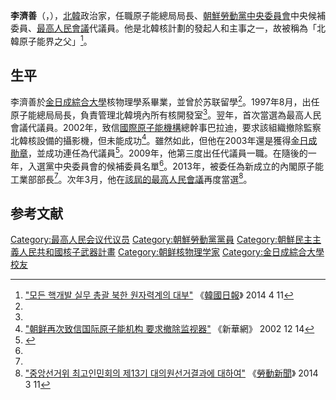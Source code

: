 {{noteTA
|G1=Country
|1=zh:北朝鮮; zh-cn:朝鲜; zh-tw:朝鮮; zh-hk:朝鮮; zh-sg:朝鲜;
}}

'''李濟善'''（{{lang|ko|리제선}}，{{bd|1938年|||}}），[[北韓|北韓]]政治家，任職原子能總局局長、[[朝鮮勞動黨中央委員會|朝鮮勞動黨中央委員會]]中央候補委員、[[最高人民會議|最高人民會議]]代議員。他是北韓核計劃的發起人和主事之一，故被稱為「北韓原子能界之父」<ref name="hankooki">[http://news.hankooki.com/lpage/politics/201404/h2014041103342674760.htm "모든 핵개발 실무 총괄 북한 원자력계의 대부"] {{webarchive|url=https://web.archive.org/web/20140410230604/http://news.hankooki.com/lpage/politics/201404/h2014041103342674760.htm |date=2014-04-10 }} 《[[韓國日報|韓國日報]]》 2014 4 11</ref>。

==生平==
李濟善於[[金日成綜合大學|金日成綜合大學]]核物理學系畢業，並曾於苏联留學<ref name="hankooki"/>。1997年8月，出任原子能總局局長，負責管理北韓境內所有核開發室<ref name="hankooki"/>。翌年，首次當選為最高人民會議代議員。2002年，致信[[國際原子能機構|國際原子能機構]]總幹事巴拉迪，要求該組織撤除監察北韓核設備的攝影機，但未能成功<ref>[http://news.sina.com.cn/w/2002-12-14/213816022s.html "朝鲜再次致信国际原子能机构 要求撤除监视器"] {{Wayback|url=http://news.sina.com.cn/w/2002-12-14/213816022s.html |date=20190827112803 }} 《新華網》 2002 12 14</ref>。雖然如此，但他在2003年還是獲得[[金日成勛章|金日成勛章]]，並成功連任為代議員<ref name="chosun">{{Cite web |url=http://nk.chosun.com/bbs/list.html?table=bbs_11&idxno=5061&page=3&total=112&sc_area=A&sc_word=%C8%C4%BA%B8%C0%A7%BF%F8 |title=리제선 |access-date=2014-05-23 |archive-date=2019-08-31 |archive-url=https://web.archive.org/web/20190831184114/http://nk.chosun.com/bbs/list.html?table=bbs_11&idxno=5061&page=3&total=112&sc_area=A&sc_word=%C8%C4%BA%B8%C0%A7%BF%F8 |dead-url=no }}</ref>。2009年，他第三度出任代議員一職。在隨後的一年，入選黨中央委員會的候補委員名單<ref name="chosun"/>。2013年，被委任為新成立的內閣原子能工業部部長<ref name="hankooki"/>。次年3月，他在[[2014年朝鮮民主主義人民共和國最高人民會議選舉|該屆的最高人民會議]]再度當選<ref>[http://www.kcna.co.jp/calendar/2014/03/03-11/2014-0311-007.html "중앙선거위 최고인민회의 제13기 대의원선거결과에 대하여"] {{Wayback|url=http://www.kcna.co.jp/calendar/2014/03/03-11/2014-0311-007.html |date=20140325053412 }} 《[[勞動新聞|勞動新聞]]》 2014 3 11</ref>。

== 参考文献 ==
{{Reflist}}

[[Category:最高人民会议代议员|Category:最高人民会议代议员]]
[[Category:朝鮮勞動黨黨員|Category:朝鮮勞動黨黨員]]
[[Category:朝鮮民主主義人民共和國核子武器計畫|Category:朝鮮民主主義人民共和國核子武器計畫]]
[[Category:朝鲜核物理学家|Category:朝鲜核物理学家]]
[[Category:金日成綜合大學校友|Category:金日成綜合大學校友]]